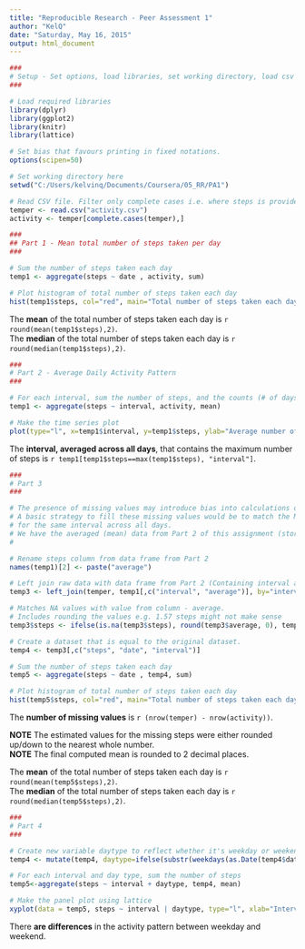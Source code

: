 ```yaml
---
title: "Reproducible Research - Peer Assessment 1"
author: "KelQ"
date: "Saturday, May 16, 2015"
output: html_document
---
```


```r

###
# Setup - Set options, load libraries, set working directory, load csv file
###

# Load required libraries
library(dplyr)
library(ggplot2)
library(knitr)
library(lattice)

# Set bias that favours printing in fixed notations.
options(scipen=50)

# Set working directory here
setwd("C:/Users/kelvinq/Documents/Coursera/05_RR/PA1")

# Read CSV file. Filter only complete cases i.e. where steps is provided.
temper <- read.csv("activity.csv")
activity <- temper[complete.cases(temper),]
```

```r
###
## Part 1 - Mean total number of steps taken per day
###

# Sum the number of steps taken each day
temp1 <- aggregate(steps ~ date , activity, sum)

# Plot histogram of total number of steps taken each day
hist(temp1$steps, col="red", main="Total number of steps taken each day", xlab="Total number of steps")
```
  
The **mean** of the total number of steps taken each day is `r round(mean(temp1$steps),2)`.  
The **median** of the total number of steps taken each day is `r round(median(temp1$steps),2)`.  

```r

###
# Part 2 - Average Daily Activity Pattern
### 

# For each interval, sum the number of steps, and the counts (# of days)
temp1 <- aggregate(steps ~ interval, activity, mean)

# Make the time series plot 
plot(type="l", x=temp1$interval, y=temp1$steps, ylab="Average number of steps per 5-minute interval", xlab="Interval", xlim= c(0,2355))
```

The **interval, averaged across all days**, that contains the maximum number of steps is `r temp1[temp1$steps==max(temp1$steps), "interval"]`.  
  

  
```r
### 
# Part 3 
###

# The presence of missing values may introduce bias into calculations or summaries of the data.
# A basic strategy to fill these missing values would be to match the MEAN number of steps 
# for the same interval across all days.
# We have the averaged (mean) data from Part 2 of this assignment (stored in the variable temp1)
# 

# Rename steps column from data frame from Part 2
names(temp1)[2] <- paste("average")

# Left join raw data with data frame from Part 2 (Containing interval and average)
temp3 <- left_join(temper, temp1[,c("interval", "average")], by="interval")

# Matches NA values with value from column - average. 
# Includes rounding the values e.g. 1.57 steps might not make sense
temp3$steps <- ifelse(is.na(temp3$steps), round(temp3$average, 0), temp3$steps)

# Create a dataset that is equal to the original dataset.
temp4 <- temp3[,c("steps", "date", "interval")]

# Sum the number of steps taken each day
temp5 <- aggregate(steps ~ date , temp4, sum)

# Plot histogram of total number of steps taken each day
hist(temp5$steps, col="red", main="Total number of steps taken each day", xlab="Total number of steps")

```

The **number of missing values** is `r (nrow(temper) - nrow(activity))`.    
  
**NOTE** The estimated values for the missing steps were either rounded up/down to the nearest whole number.  
**NOTE** The final computed mean is rounded to 2 decimal places.  
  
The **mean** of the total number of steps taken each day is `r round(mean(temp5$steps),2)`.  
The **median** of the total number of steps taken each day is `r round(median(temp5$steps),2)`.  


```r
###
# Part 4
###

# Create new variable daytype to reflect whether it's weekday or weekend
temp4 <- mutate(temp4, daytype=ifelse(substr(weekdays(as.Date(temp4$date)), 1, 1) == "S", "weekend", "weekday"))

# For each interval and day type, sum the number of steps
temp5<-aggregate(steps ~ interval + daytype, temp4, mean)

# Make the panel plot using lattice
xyplot(data = temp5, steps ~ interval | daytype, type="l", xlab="Interval", ylab="Average number of steps per 5-min interval", layout=c(1,2), xlim=c(0,2355))

```  

There **are differences** in the activity pattern between weekday and weekend.  
